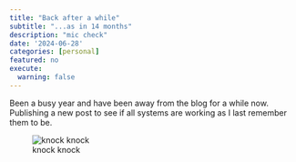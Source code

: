 ```yaml
---
title: "Back after a while"
subtitle: "...as in 14 months"
description: "mic check"
date: '2024-06-28'
categories: [personal]
featured: no
execute:
  warning: false
---
```


Been a busy year and have been away from the blog for a while now. Publishing a new post to see if all systems are working as I last remember them to be.

![knock knock](https://imgur.com/K531XN0)
